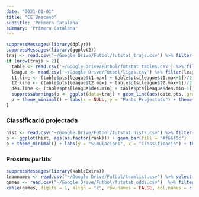 ```yaml
---
date: "2021-01-01"
title: "CE Bascanó"
subtitle: 'Primera Catalana'
summary: 'Primera Catalana'
---
```

```r
suppressMessages(library(dplyr))
suppressMessages(library(ggplot2))
traj <- read.csv('~/Google Drive/Futbol/futstat_trajs.csv') %>% filter(team == '/Bescano') %>% filter(date > as.Date('2021-08-01'))
if (nrow(traj) > 2){
  table <- read.csv('~/Google Drive/Futbol/futstat_tables.csv') %>% filter(league == 'primera_catalana_1')
  league <- read.csv('~/Google Drive/Futbol/ligas.csv') %>% filter(league == 'primera_catalana' & group == 1)
  t1.line <- (table$pts[league$t1.max] + table$pts[league$t1.max+1])/2
  t2.line <- (table$pts[league$t2.max] + table$pts[league$t2.max+1])/2
  des.line <- (table$pts[league$des.min] + table$pts[league$des.min-1])/2
  suppressWarnings(p <- ggplot(data=traj) + geom_line(aes(date,pts, group = 1), size = 1.5, color = '#f66f5c') + geom_line(aes(date,qualitat, group = 1), size = 1, color = '#f66f5c', alpha = .1, linetype = 'dashed') + geom_hline(aes(yintercept=t1.line), linetype='dashed', color='#5c5c5c') + annotate('text',0,t1.line,label = 'Campió', vjust = -.5, hjust = 'left', color='#5c5c5c') + geom_hline(aes(yintercept=t2.line), linetype='dashed', color='#5c5c5c') + annotate('text',0,t2.line,label = 'NA', vjust = -.5, hjust = 'left', color='#5c5c5c') + geom_hline(aes(yintercept=des.line), linetype='dashed', color='#5c5c5c') + annotate('text',0,des.line,label = 'Descens', vjust = -.5, hjust = 'left', color='#5c5c5c'))
  p + theme_minimal() + labs(x = NULL, y = "Punts Projectats") + theme(axis.text.x=element_blank())
}
```
 
### Classificació projectada
```r
hist <- read.csv("~/Google Drive/Futbol/futstat_hists.csv") %>% filter(team == '/Bescano')
p <- ggplot(hist, aes(as.factor(rank))) + geom_bar(fill = "#f66f5c")
p + theme_minimal() + labs(y = "Simulacions", x = "Classificació") + theme(axis.text.y=element_blank())
```
 
### Pròxims partits
```r
suppressMessages(library(kableExtra))
teamnames <- read.csv("~/Google Drive/Futbol/teamlist.csv") %>% select(-fullname) %>% rename(team1 = team, shortname1 = shortname)
games <- read.csv("~/Google Drive/Futbol/futstat_odds.csv")  %>% filter(team1 == '/Bescano' | team2 == '/Bescano') %>% left_join(teamnames, by = 'team1') %>% left_join(teamnames %>% rename(team2 = team1, shortname2 = shortname1), by = 'team2') %>% select(shortname1,p1,pd,p2,shortname2) %>% mutate(p1 = p1*100, pd = pd*100, p2 = p2*100)
kable(games, digits = 1, align = "c", row.names = FALSE, col.names = c("Equip", "Guanyar", "Empatar", "Guanyar", "Equip")) %>% add_header_above(c("Local" = 2, "(%)" = 1, "Visitant" = 2)) %>% column_spec(1, bold = T) %>% column_spec(5, bold = T)
```
